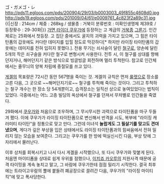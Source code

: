 ゴ・ガメゴ・レ
http://pds11.egloos.com/pds/200904/29/03/b0003003_49f855c4608d0.jpg
http://pds19.egloos.com/pds/201009/04/61/e0009761_4c823f2a89c31.jpg
{{|신장 : 214cm / 체중 : 268kg / 생물종 : 거북이
분류번호 : 미확인생명체 제39호 / 등장홧수 : 29-30화|}}
[[가면 라이더 쿠우가]]에 등장하는 고 계급의 [[거북]]종 [[그론기]]. 인간체로는 25화에서 첫등장. 고 집단 중에서도 굴지의 괴력을 가지고 있으며, 그 힘은 타이탄폼의 갑옷에도 커다란 데미지를 입힐 정도로 막강하다[* 하지만 라이징 타이탄폼의 갑옷에는 데미지를 전혀 입히지 못했다.]. 전용 무기는 쇠사슬이 달린 [[철구]]로, 양손에 달린 5개의 작은 쇠구슬을 커다란 철구로 변형시켜 사용한다. 전투 시, 이 철구를 상대를 향해 던지거나, 해머던지기 같은 방식으로 빙글빙글 회전하며 멀리 투척한다. 참고로 인간체에서는 줄무늬의 양복 차림에 중절모를 쓰고 있다.

[[게겔]]의 목표량은 72시간 동안 567명을 죽이는 것. 게겔의 규칙은 먼저 [[룰렛]]으로 장소를 고른 다음, 그 곳으로 ~~해머던지기로~~ 철구를 투척해 죽이는 것이다. 그리고 투척하는 철구 개수는 한 장소 당 54개뿐이고, 습격장소는 일직선 상으로 놓여있었다는 법칙이 있었다. 극중에서는 어느 고층 빌딩의 옥상에서 철구를 던져서 무차별로 인간들을 죽였다. 

29화에서 [[쿠우가]]와 처음으로 조우하며, 그 무시무시한 괴력으로 타이탄폼을 마구 두들겨 팼다. 이에 쿠우가가 라이징 타이탄폼으로 변신해서 반격을 시도, 복부에 "라이징 캐러미티 타이탄"을 정통으로 맞고 만다. 그런데 이녀석 '''놀랍게도 그 필살기를 맞고도 견뎌냈으며''', 게다가 깊은 부상을 입은 상태에서도 라이징 타이탄폼과의 힘싸움에서 전혀 밀리지 않는 모습을 보여준다. 그리고는 쿠우가를 한 방에 떡실신시킨 다음, 부상 탓에 그 자리에서 물러난다.

이후 상처를 회복시키고 나서 다시 게겔을 시작했으나, 또 다시 쿠우가와 맞붙게 된다. 처음엔 마이티폼을 상대로 쉽게 우위를 점했으나, [[이치죠 카오루]]의 지원사격 때문에 공격 타이밍을 계속 놓치고 말고, 그 바람에 쿠우가한테 점점 밀리기 시작한다. 결국 최후에는 트라이고우람의 뿔에 붙들려 폐공장으로 끌려간 다음, 쿠우가의 "라이징 마이티킥"에 맞고 폭사당한다.
